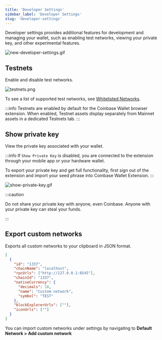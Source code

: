 ```yaml
---
title: 'Developer Settings'
sidebar_label: 'Developer Settings'
slug: 'developer-settings'
---
```


Developer settings provides additional features for development and managing your wallet, such as enabling test networks, viewing your private key, and other experimental features.

![new-developer-settings.gif](/images/wallet-sdk/developer-settings-overview.gif)

## Testnets

Enable and disable test networks.

![testnets.png](/images/wallet-sdk/testnets.png)

To see a list of supported test networks, see [Whitelisted Networks](./whitelisted-networks.mdx).

:::info
Testnets are enabled by default for the Coinbase Wallet browser extension. When enabled, Testnet assets display separately from Mainnet assets in a dedicated Testnets tab.
:::

## Show private key

View the private key associated with your wallet.

:::info
If `Show Private Key` is disabled, you are connected to the extension through your mobile app or your hardware wallet.

To export your private key and get full functionality, first sign out of the extension and import your seed phrase into Coinbase Wallet Extension.
:::

![show-private-key.gif](/images/wallet-sdk/show-private-key.gif)

:::caution

Do not share your private key with anyone, even Coinbase. Anyone with your private key can steal your funds.

:::

## Export custom networks

Exports all custom networks to your clipboard in JSON format.

```json
[
  {
    "id": "1337",
    "chainName": "localhost",
    "rpcUrls": ["http://127.0.0.1:8545"],
    "chainId": "1337",
    "nativeCurrency": {
      "decimals": 18,
      "name": "Custom network",
      "symbol": "TEST"
    },
    "blockExplorerUrls": [""],
    "iconUrls": [""]
  }
]
```

You can import custom networks under settings by navigating to **Default Network > Add custom network**


